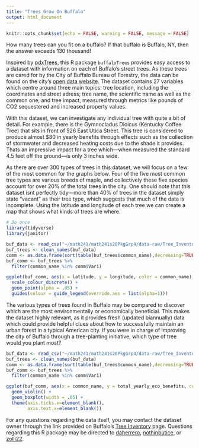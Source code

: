 ```yaml
---
title: "Trees Grow On Buffalo"
output: html_document
---
```


```r
knitr::opts_chunk$set(echo = FALSE, warning = FALSE, message = FALSE)
```

How many trees can you fit on a buffalo?  If that buffalo is Buffalo, NY, then the answer exceeds 130 thousand!

Inspired by [pdxTrees](https://github.com/mcconvil/pdxTrees), this R package `buffaloTrees` provides easy access to a dataset with information on each of Buffalo's street trees.  As these trees are cared for by the City of Buffalo Bureau of Forestry, the data can be found on the city's [open data website](https://data.buffalony.gov).  The dataset contains 27 variables which centre around three main topics: tree location, including the coordinates and street adress; tree name, the scientific name as well as the common one; and tree impact, measured through metrics like pounds of CO2 sequestered and increased property values.  

With this dataset, we can investigate any individual tree with quite a bit of detail.  For example, there is the Gymnocladus Dioicus (Kentucky Coffee Tree) that sits in front of 526 East Utica Street.  This tree is considered to produce almost $80 in yearly benefits through effects such as the collection of stormwater and decreased heating costs due to the shade it provides.  Thats an impressive impact for a tree which---when measured the standard 4.5 feet off the ground---is only 3 inches wide.

As there are over 300 types of trees in this dataset, we will focus on a few of the most common for the graphs below.  Four of the five most common tree types are various breeds of maple, and collectively these five species account for over 20% of the total trees in the city.  One should note that this dataset isnt perfectly tidy---more than 40% of trees in the dataset simply state "vacant" as their tree type, which suggests that much of the data is incomplete.  Using the latitude and longitude of each tree we can create a map that shows what kinds of trees are where.

```r
# Do once
library(tidyverse)
library(janitor)
```

```r
buf_data <- read_csv("~/math241/math241s20PkgGrp4/data-raw/Tree_Inventory.csv")
buf_trees <- clean_names(buf_data)
comm <- as.data.frame(sort(table(buf_trees$common_name),decreasing=TRUE)[2:6])
buf_comm <- buf_trees %>%
  filter(common_name %in% comm$Var1) 

ggplot(buf_comm, aes(x = latitude, y = longitude, color = common_name)) +
  scale_colour_discrete() +
  geom_point(alpha = .05) +
  guides(colour = guide_legend(override.aes = list(alpha=1)))
```

The various types of trees found in Buffalo may be compared to discover which are the most environmentally or economically beneficial.  This makes the dataset highly relevant, as it provides fresh (updated biannually) data which could provide helpful clues about how to successfully maintain an urban forest in a typical American city.  If you were in charge of improving the city of Buffalo through a tree-planting initiative, which type of tree would you plant most?

```r
buf_data <- read_csv("~/math241/math241s20PkgGrp4/data-raw/Tree_Inventory.csv")
buf_trees <- clean_names(buf_data)
comm <- as.data.frame(sort(table(buf_trees$common_name),decreasing=TRUE)[2:6])
buf_comm <- buf_trees %>%
  filter(common_name %in% comm$Var1) 

ggplot(buf_comm, aes(x = common_name, y = total_yearly_eco_benefits, color = common_name)) +
  geom_violin() +
  geom_boxplot(width = .05) +
  theme(axis.ticks.x=element_blank(),
        axis.text.x=element_blank())
```

For any questions regarding the data itself, you may contact the dataset owner through the link provided on Buffalo's [Tree Inventory](https://data.buffalony.gov/Quality-of-Life/Tree-Inventory/n4ni-uuec) page.  Questions regarding this R package may be directed to [daherrero](https://github.com/daherrero), [nothinbutice](https://github.com/nothinbutice), or [zolli22](https://github.com/zolli22).  
